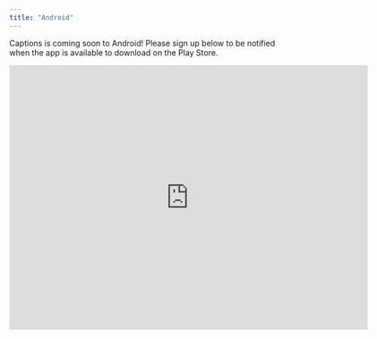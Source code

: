 ```yaml
---
title: "Android"
---
```


Captions is coming soon to Android! Please sign up below to be notified when the app is available to download on the Play Store.
<iframe src="https://docs.google.com/forms/d/e/1FAIpQLSeyqy4WhfAYvQzGGE3SExofy_B_Ng1c2knUx1DQH1NIUbjaPA/viewform?embedded=true" width="640" height="473" frameborder="0" marginheight="0" marginwidth="0">Loading…</iframe>
    